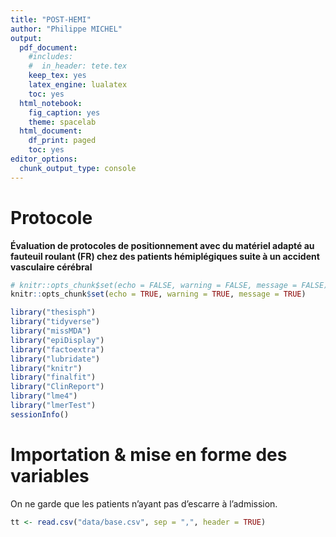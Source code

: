 ```yaml
---
title: "POST-HEMI"
author: "Philippe MICHEL"
output:
  pdf_document:
    #includes:
    #  in_header: tete.tex
    keep_tex: yes
    latex_engine: lualatex
    toc: yes
  html_notebook:
    fig_caption: yes
    theme: spacelab
  html_document:
    df_print: paged
    toc: yes
editor_options:
  chunk_output_type: console
---
```


# Protocole

**Évaluation de protocoles de positionnement avec du matériel adapté au fauteuil roulant (FR) chez des patients hémiplégiques suite à un accident vasculaire cérébral**

```r
# knitr::opts_chunk$set(echo = FALSE, warning = FALSE, message = FALSE)
knitr::opts_chunk$set(echo = TRUE, warning = TRUE, message = TRUE)
```


```r
library("thesisph")
library("tidyverse")
library("missMDA")
library("epiDisplay")
library("factoextra")
library("lubridate")
library("knitr")
library("finalfit")
library("ClinReport")
library("lme4")
library("lmerTest")
sessionInfo()
```

# Importation & mise en forme des variables

On ne garde que les patients n'ayant pas d'escarre à l'admission.

```r
tt <- read.csv("data/base.csv", sep = ",", header = TRUE)
```
